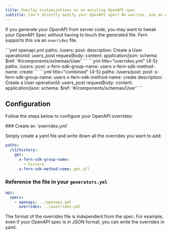 ```yaml
---
title: Overlay customizations on an existing OpenAPI spec
subtitle: Can't directly modify your OpenAPI spec? No worries, use an overrides file instead. 
---
```


If you generate your OpenAPI from server code, you may want to tweak your OpenAPI Spec without having to 
touch the generated file.  Fern supports this via an `overrides` file. 

<CodeGroup>
```yml openapi.yml
paths: 
 /users: 
   post: 
    description: Create a User
    operationId: users_post
    requestBody: 
      content:
        application/json:
          schema:
            $ref: '#/components/schemas/User'
```
```yml title="overrides.yml" {4-5}
paths: 
 /users: 
   post: 
    x-fern-sdk-group-name: users
    x-fern-sdk-method-name: create
```
```yml title="combined" {4-5}
paths: 
 /users/post: 
  post: 
    x-fern-sdk-group-name: users
    x-fern-sdk-method-name: create      
    description: Create a User
    operationId: users_post
    requestBody: 
      content:
        application/json:
          schema:
            $ref: '#/components/schemas/User'   
```
</CodeGroup>

## Configuration

Follow the steps below to configure your OpenAPI overrides: 

<Steps>
### Create an `overrides.yml` 

Simply create a yaml file and write down all the overrides you want to add: 

```yaml overrides.yml 
paths:
  /v1/history:
    get:
      x-fern-sdk-group-name:
        - history
      x-fern-sdk-method-name: get_all    
```

### Reference the file in your `generators.yml` 

```yml generators.yml
api: 
  specs:
    - openapi: ../openapi.yml
      overrides: ../overrides.yml 
```

<Note> The format of the overrides file is independent from the spec. For example, even if your OpenAPI spec is in JSON format, you can write the overrides in yaml. </Note>

</Steps>


